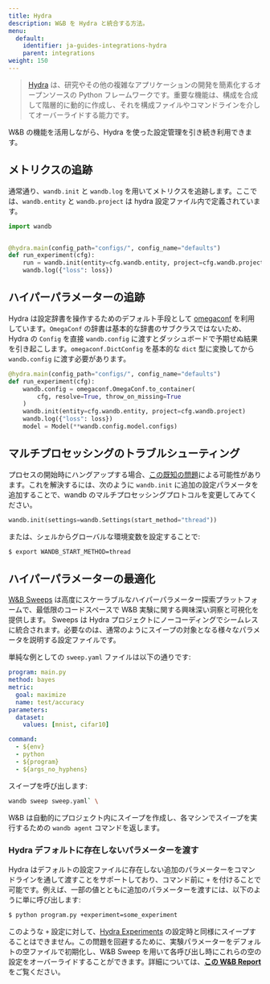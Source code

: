 ---
title: Hydra
description: W&B を Hydra と統合する方法。
menu:
  default:
    identifier: ja-guides-integrations-hydra
    parent: integrations
weight: 150
---

> [Hydra](https://hydra.cc) は、研究やその他の複雑なアプリケーションの開発を簡素化するオープンソースの Python フレームワークです。重要な機能は、構成を合成して階層的に動的に作成し、それを構成ファイルやコマンドラインを介してオーバーライドする能力です。

W&B の機能を活用しながら、Hydra を使った設定管理を引き続き利用できます。

## メトリクスの追跡

通常通り、`wandb.init` と `wandb.log` を用いてメトリクスを追跡します。ここでは、`wandb.entity` と `wandb.project` は hydra 設定ファイル内で定義されています。

```python
import wandb


@hydra.main(config_path="configs/", config_name="defaults")
def run_experiment(cfg):
    run = wandb.init(entity=cfg.wandb.entity, project=cfg.wandb.project)
    wandb.log({"loss": loss})
```

## ハイパーパラメーターの追跡

Hydra は設定辞書を操作するためのデフォルト手段として [omegaconf](https://omegaconf.readthedocs.io/en/2.1_branch/) を利用しています。`OmegaConf` の辞書は基本的な辞書のサブクラスではないため、Hydra の `Config` を直接 `wandb.config` に渡すとダッシュボードで予期せぬ結果を引き起こします。`omegaconf.DictConfig` を基本的な `dict` 型に変換してから `wandb.config` に渡す必要があります。

```python
@hydra.main(config_path="configs/", config_name="defaults")
def run_experiment(cfg):
    wandb.config = omegaconf.OmegaConf.to_container(
        cfg, resolve=True, throw_on_missing=True
    )
    wandb.init(entity=cfg.wandb.entity, project=cfg.wandb.project)
    wandb.log({"loss": loss})
    model = Model(**wandb.config.model.configs)
```

## マルチプロセッシングのトラブルシューティング

プロセスの開始時にハングアップする場合、[この既知の問題](/ja/guides/models/track/log/distributed-training)による可能性があります。これを解決するには、次のように `wandb.init` に追加の設定パラメータを追加することで、wandb のマルチプロセッシングプロトコルを変更してみてください。

```python
wandb.init(settings=wandb.Settings(start_method="thread"))
```

または、シェルからグローバルな環境変数を設定することで:

```bash
$ export WANDB_START_METHOD=thread
```

## ハイパーパラメーターの最適化

[W&B Sweeps](/ja/guides/models/sweeps/) は高度にスケーラブルなハイパーパラメーター探索プラットフォームで、最低限のコードスペースで W&B 実験に関する興味深い洞察と可視化を提供します。 Sweeps は Hydra プロジェクトにノーコーディングでシームレスに統合されます。必要なのは、通常のようにスイープの対象となる様々なパラメータを説明する設定ファイルです。

単純な例としての `sweep.yaml` ファイルは以下の通りです:

```yaml
program: main.py
method: bayes
metric:
  goal: maximize
  name: test/accuracy
parameters:
  dataset:
    values: [mnist, cifar10]

command:
  - ${env}
  - python
  - ${program}
  - ${args_no_hyphens}
```

スイープを呼び出します:

```bash
wandb sweep sweep.yaml` \
```

W&B は自動的にプロジェクト内にスイープを作成し、各マシンでスイープを実行するための `wandb agent` コマンドを返します。

### Hydra デフォルトに存在しないパラメーターを渡す

<a id="pitfall-3-sweep-passing-parameters-not-present-in-defaults"></a>

Hydra はデフォルトの設定ファイルに存在しない追加のパラメーターをコマンドラインを通して渡すことをサポートしており、コマンド前に `+` を付けることで可能です。例えば、一部の値とともに追加のパラメーターを渡すには、以下のように単に呼び出します:

```bash
$ python program.py +experiment=some_experiment
```

このような `+` 設定に対して、[Hydra Experiments](https://hydra.cc/docs/patterns/configuring_experiments/) の設定時と同様にスイープすることはできません。この問題を回避するために、実験パラメーターをデフォルトの空ファイルで初期化し、W&B Sweep を用いて各呼び出し時にこれらの空の設定をオーバーライドすることができます。詳細については、[**この W&B Report**](http://wandb.me/hydra) をご覧ください。